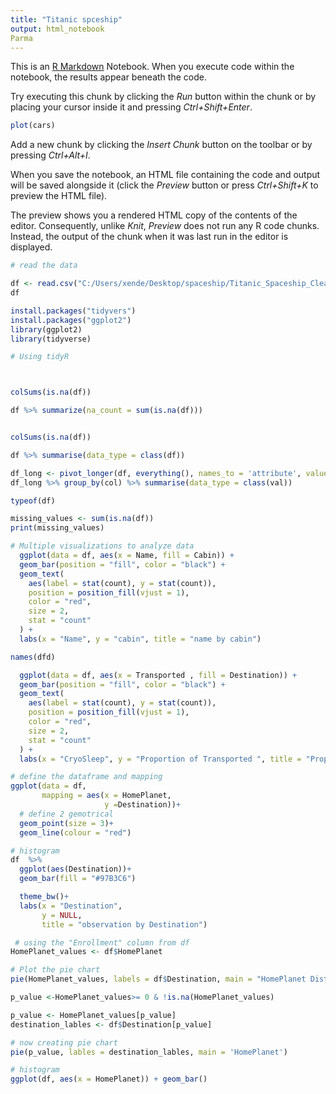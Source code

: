 ---
title: "Titanic spceship"
output: html_notebook
Parma
---

This is an [R Markdown](http://rmarkdown.rstudio.com) Notebook. When you execute code within the notebook, the results appear beneath the code. 

Try executing this chunk by clicking the *Run* button within the chunk or by placing your cursor inside it and pressing *Ctrl+Shift+Enter*. 

```{r}
plot(cars)
```

Add a new chunk by clicking the *Insert Chunk* button on the toolbar or by pressing *Ctrl+Alt+I*.

When you save the notebook, an HTML file containing the code and output will be saved alongside it (click the *Preview* button or press *Ctrl+Shift+K* to preview the HTML file).

The preview shows you a rendered HTML copy of the contents of the editor. Consequently, unlike *Knit*, *Preview* does not run any R code chunks. Instead, the output of the chunk when it was last run in the editor is displayed.
```{r}
# read the data 

df <- read.csv("C:/Users/xende/Desktop/spaceship/Titanic_Spaceship_Cleaned.csv")
df
```
```{r}
install.packages("tidyvers")
install.packages("ggplot2")
library(ggplot2)
library(tidyverse)
```

```{r}
# Using tidyR 



colSums(is.na(df))
```
```{r}
df %>% summarize(na_count = sum(is.na(df)))


colSums(is.na(df))
```
```{r}
df %>% summarise(data_type = class(df))
```
```{r}
df_long <- pivot_longer(df, everything(), names_to = 'attribute', values_to = 'val')
df_long %>% group_by(col) %>% summarise(data_type = class(val))
```
```{r}
typeof(df)
```
```{r}
missing_values <- sum(is.na(df))
print(missing_values)

```
```{r}
# Multiple visualizations to analyze data
  ggplot(data = df, aes(x = Name, fill = Cabin)) +
  geom_bar(position = "fill", color = "black") +
  geom_text(
    aes(label = stat(count), y = stat(count)),
    position = position_fill(vjust = 1),
    color = "red",
    size = 2,
    stat = "count"
  ) +
  labs(x = "Name", y = "cabin", title = "name by cabin")

```

```{r}
names(dfd)
```
```{r}
  ggplot(data = df, aes(x = Transported , fill = Destination)) +
  geom_bar(position = "fill", color = "black") +
  geom_text(
    aes(label = stat(count), y = stat(count)),
    position = position_fill(vjust = 1),
    color = "red",
    size = 2,
    stat = "count"
  ) +
  labs(x = "CryoSleep", y = "Proportion of Transported ", title = "Proportion of Transported by CryoSleep")
```
```{r}
# define the dataframe and mapping 
ggplot(data = df,
       mapping = aes(x = HomePlanet,
                     y =Destination))+
  # define 2 gemotrical 
  geom_point(size = 3)+
  geom_line(colour = "red")
```
```{r}
# histogram
df  %>%
  ggplot(aes(Destination))+
  geom_bar(fill = "#97B3C6")

  theme_bw()+
  labs(x = "Destination",
       y = NULL,
       title = "observation by Destination")
```
```{r}
 # using the "Enrollment" column from df
HomePlanet_values <- df$HomePlanet

# Plot the pie chart
pie(HomePlanet_values, labels = df$Destination, main = "HomePlanet Distribution")
```


```{r}
p_value <-HomePlanet_values>= 0 & !is.na(HomePlanet_values)

p_value <- HomePlanet_values[p_value]
destination_lables <- df$Destination[p_value]

# now creating pie chart 
pie(p_value, lables = destination_lables, main = 'HomePlanet')
```

```{r}
# histogram 
ggplot(df, aes(x = HomePlanet)) + geom_bar() 
```

